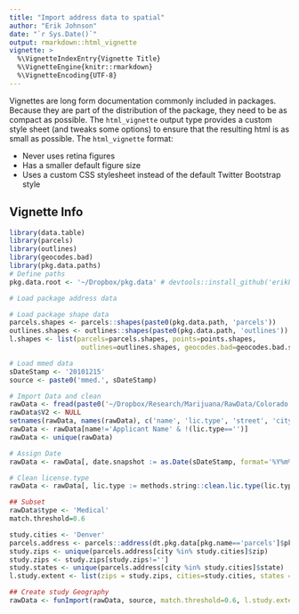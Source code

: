 ```yaml
---
title: "Import address data to spatial"
author: "Erik Johnson"
date: "`r Sys.Date()`"
output: rmarkdown::html_vignette
vignette: >
  %\VignetteIndexEntry{Vignette Title}
  %\VignetteEngine{knitr::rmarkdown}
  %\VignetteEncoding{UTF-8}
---
```


Vignettes are long form documentation commonly included in packages. Because they are part of the distribution of the package, they need to be as compact as possible. The `html_vignette` output type provides a custom style sheet (and tweaks some options) to ensure that the resulting html is as small as possible. The `html_vignette` format:

- Never uses retina figures
- Has a smaller default figure size
- Uses a custom CSS stylesheet instead of the default Twitter Bootstrap style

## Vignette Info

```r
library(data.table)
library(parcels)
library(outlines)
library(geocodes.bad)
library(pkg.data.paths)
# Define paths
pkg.data.root <- '~/Dropbox/pkg.data' # devtools::install_github('erikbjohn/pkg.data.paths')

# Load package address data

# Load package shape data
parcels.shapes <- parcels::shapes(paste0(pkg.data.path, 'parcels'))
outlines.shapes <- outlines::shapes(paste0(pkg.data.path, 'outlines'))
l.shapes <- list(parcels=parcels.shapes, points=points.shapes,
                  outlines=outlines.shapes, geocodes.bad=geocodes.bad.shapes)

# Load mmed data
sDateStamp <- '20101215'
source <- paste0('mmed.', sDateStamp)

# Import Data and clean
rawData <- fread(paste0('~/Dropbox/Research/Marijuana/RawData/Colorado Marijuana Stores/MMED/Raw/', sDateStamp,'.csv'), colClasses = 'character')
rawData$V2 <- NULL
setnames(rawData, names(rawData), c('name', 'lic.type', 'street', 'city', 'zip', 'county'))
rawData <- rawData[name!='Applicant Name' & !(lic.type=='')]
rawData <- unique(rawData)

# Assign Date
rawData <- rawData[, date.snapshot := as.Date(sDateStamp, format='%Y%m%d')]

# Clean license.type
rawData <- rawData[, lic.type := methods.string::clean.lic.type(lic.type)]

## Subset
rawData$type <- 'Medical'
match.threshold=0.6

study.cities <- 'Denver'
parcels.address <- parcels::address(dt.pkg.data[pkg.name=='parcels']$pkg.root[1])
study.zips <- unique(parcels.address[city %in% study.cities]$zip)
study.zips <- study.zips[study.zips!='']
study.states <- unique(parcels.address[city %in% study.cities]$state)
l.study.extent <- list(zips = study.zips, cities=study.cities, states = study.states)

## Create study Geography
rawData <- funImport(rawData, source, match.threshold=0.6, l.study.extent=NULL, pkg.data.root, l.study.extent)
```
